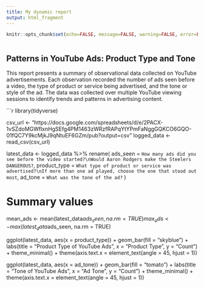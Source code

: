 ---
title: My dynamic report
output: html_fragment
---

```{r setup, include=FALSE}
knitr::opts_chunk$set(echo=FALSE, message=FALSE, warning=FALSE, error=FALSE)

```

```{css}

```

## Patterns in YouTube Ads: Product Type and Tone

This report presents a summary of observational data collected on YouTube advertisements. 
Each observation recorded the number of ads seen before a video, the type of product or service being advertised, and the tone or style of the ad. The data was collected over multiple YouTube viewing sessions to identify trends and patterns in advertising content.


```{r message=FALSE, warning=FALSE, echo=FALSE}
library(tidyverse)

csv_url <- "https://docs.google.com/spreadsheets/d/e/2PACX-1vSZdoMGWflxnHgSEfg4PM1463zWRzfRAPqYtYPmFaNggGQKCO6GQO-01fQC7Y9kcMjkJ9qNtuEF6GZm/pub?output=csv"
logged_data <- read_csv(csv_url)

latest_data <- logged_data %>%
  rename(
    ads_seen = `How many ads did you see before the video started?\nWould Aaron Rodgers make the Steelers DANGEROUS?`,
    product_type = `What type of product or service was advertised?\nIf more than one ad played, choose the one that stood out most`,
    ad_tone = `What was the tone of the ad?`
  )

# Summary values
mean_ads <- mean(latest_data$ads_seen, na.rm = TRUE)
max_ads <- max(latest_data$ads_seen, na.rm = TRUE) 

ggplot(latest_data, aes(x = product_type)) +
  geom_bar(fill = "skyblue") +
  labs(title = "Product Type of YouTube Ads",
       x = "Product Type",
       y = "Count") +
  theme_minimal() +
  theme(axis.text.x = element_text(angle = 45, hjust = 1))

ggplot(latest_data, aes(x = ad_tone)) +
  geom_bar(fill = "tomato") +
  labs(title = "Tone of YouTube Ads",
       x = "Ad Tone",
       y = "Count") +
  theme_minimal() +
  theme(axis.text.x = element_text(angle = 45, hjust = 1))

 